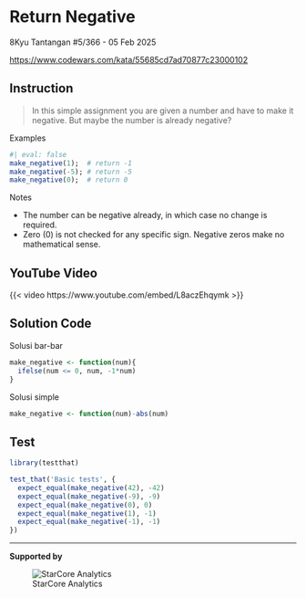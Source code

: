 #  Return Negative    

<span class="badge rounded-pill quarto-badge">8Kyu</span> Tantangan #5/366 - 05 Feb 2025  

<https://www.codewars.com/kata/55685cd7ad70877c23000102>


## Instruction  

> In this simple assignment you are given a number and have to make it negative. But maybe the number is already negative?

Examples  


```r
#| eval: false
make_negative(1);  # return -1  
make_negative(-5); # return -5
make_negative(0);  # return 0

```

Notes  

* The number can be negative already, in which case no change is required.   
* Zero (0) is not checked for any specific sign. Negative zeros make no mathematical sense.  


## YouTube Video  

{{< video https://www.youtube.com/embed/L8aczEhqymk >}}

## Solution Code  

Solusi bar-bar


```r

make_negative <- function(num){
  ifelse(num <= 0, num, -1*num)
}
```
Solusi simple


```r
make_negative <- function(num)-abs(num)
```



## Test  


```r
library(testthat)

test_that('Basic tests', {
  expect_equal(make_negative(42), -42)
  expect_equal(make_negative(-9), -9)
  expect_equal(make_negative(0), 0)
  expect_equal(make_negative(1), -1)
  expect_equal(make_negative(-1), -1)
})
```

----

**Supported by** 

![StarCore Analytics](new_starcore_logo.png){fig-width="100%"}
